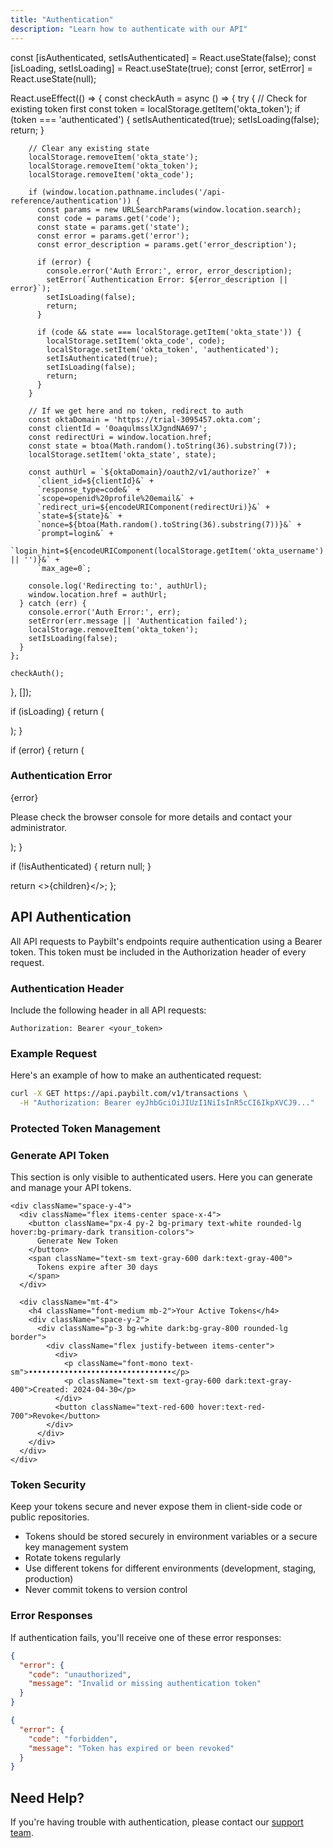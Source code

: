 ```yaml
---
title: "Authentication"
description: "Learn how to authenticate with our API"
---
```


  const [isAuthenticated, setIsAuthenticated] = React.useState(false);
  const [isLoading, setIsLoading] = React.useState(true);
  const [error, setError] = React.useState(null);
  
  React.useEffect(() => {
    const checkAuth = async () => {
      try {
        // Check for existing token first
        const token = localStorage.getItem('okta_token');
        if (token === 'authenticated') {
          setIsAuthenticated(true);
          setIsLoading(false);
          return;
        }

        // Clear any existing state
        localStorage.removeItem('okta_state');
        localStorage.removeItem('okta_token');
        localStorage.removeItem('okta_code');

        if (window.location.pathname.includes('/api-reference/authentication')) {
          const params = new URLSearchParams(window.location.search);
          const code = params.get('code');
          const state = params.get('state');
          const error = params.get('error');
          const error_description = params.get('error_description');
          
          if (error) {
            console.error('Auth Error:', error, error_description);
            setError(`Authentication Error: ${error_description || error}`);
            setIsLoading(false);
            return;
          }
          
          if (code && state === localStorage.getItem('okta_state')) {
            localStorage.setItem('okta_code', code);
            localStorage.setItem('okta_token', 'authenticated');
            setIsAuthenticated(true);
            setIsLoading(false);
            return;
          }
        }

        // If we get here and no token, redirect to auth
        const oktaDomain = 'https://trial-3095457.okta.com';
        const clientId = '0oaqulmsslXJgndNA697';
        const redirectUri = window.location.href;
        const state = btoa(Math.random().toString(36).substring(7));
        localStorage.setItem('okta_state', state);
        
        const authUrl = `${oktaDomain}/oauth2/v1/authorize?` +
          `client_id=${clientId}&` +
          `response_type=code&` +
          `scope=openid%20profile%20email&` +
          `redirect_uri=${encodeURIComponent(redirectUri)}&` +
          `state=${state}&` +
          `nonce=${btoa(Math.random().toString(36).substring(7))}&` +
          `prompt=login&` +
          `login_hint=${encodeURIComponent(localStorage.getItem('okta_username') || '')}&` +
          `max_age=0`;

        console.log('Redirecting to:', authUrl);
        window.location.href = authUrl;
      } catch (err) {
        console.error('Auth Error:', err);
        setError(err.message || 'Authentication failed');
        localStorage.removeItem('okta_token');
        setIsLoading(false);
      }
    };

    checkAuth();
  }, []);

  if (isLoading) {
    return (
      <div className="flex items-center justify-center min-h-[60vh]">
        <div className="relative w-16 h-16">
          <div className="absolute inset-0 border-4 border-primary/20 rounded-full"></div>
          <div className="absolute inset-0 border-4 border-primary border-t-transparent rounded-full animate-spin"></div>
        </div>
      </div>
    );
  }

  if (error) {
    return (
      <div className="mt-8 p-6 border rounded-lg bg-red-50 dark:bg-red-900/20">
        <h3 className="text-xl font-semibold mb-4 text-red-600 dark:text-red-400">Authentication Error</h3>
        <p className="text-red-600 dark:text-red-400">{error}</p>
        <p className="mt-4 text-sm text-red-600 dark:text-red-400">
          Please check the browser console for more details and contact your administrator.
        </p>
      </div>
    );
  }

  if (!isAuthenticated) {
    return null;
  }

  return <>{children}</>;
};

## API Authentication

All API requests to Paybilt's endpoints require authentication using a Bearer token. This token must be included in the Authorization header of every request.

### Authentication Header

Include the following header in all API requests:

```http
Authorization: Bearer <your_token>
```

### Example Request

Here's an example of how to make an authenticated request:

```bash
curl -X GET https://api.paybilt.com/v1/transactions \
  -H "Authorization: Bearer eyJhbGciOiJIUzI1NiIsInR5cCI6IkpXVCJ9..."
```

### Protected Token Management

<OktaAuth>
  <div className="mt-8 p-6 border rounded-lg bg-gray-50 dark:bg-gray-900">
    <h3 className="text-xl font-semibold mb-4">Generate API Token</h3>
    <p className="mb-4">This section is only visible to authenticated users. Here you can generate and manage your API tokens.</p>
    
    <div className="space-y-4">
      <div className="flex items-center space-x-4">
        <button className="px-4 py-2 bg-primary text-white rounded-lg hover:bg-primary-dark transition-colors">
          Generate New Token
        </button>
        <span className="text-sm text-gray-600 dark:text-gray-400">
          Tokens expire after 30 days
        </span>
      </div>
      
      <div className="mt-4">
        <h4 className="font-medium mb-2">Your Active Tokens</h4>
        <div className="space-y-2">
          <div className="p-3 bg-white dark:bg-gray-800 rounded-lg border">
            <div className="flex justify-between items-center">
              <div>
                <p className="font-mono text-sm">••••••••••••••••••••••••••••••••</p>
                <p className="text-sm text-gray-600 dark:text-gray-400">Created: 2024-04-30</p>
              </div>
              <button className="text-red-600 hover:text-red-700">Revoke</button>
            </div>
          </div>
        </div>
      </div>
    </div>
  </div>
</OktaAuth>

### Token Security

<Warning>
  Keep your tokens secure and never expose them in client-side code or public repositories.
</Warning>

- Tokens should be stored securely in environment variables or a secure key management system
- Rotate tokens regularly
- Use different tokens for different environments (development, staging, production)
- Never commit tokens to version control

### Error Responses

If authentication fails, you'll receive one of these error responses:

```json
{
  "error": {
    "code": "unauthorized",
    "message": "Invalid or missing authentication token"
  }
}
```

```json
{
  "error": {
    "code": "forbidden",
    "message": "Token has expired or been revoked"
  }
}
```

## Need Help?

If you're having trouble with authentication, please contact our [support team](mailto:support@paybilt.com).
